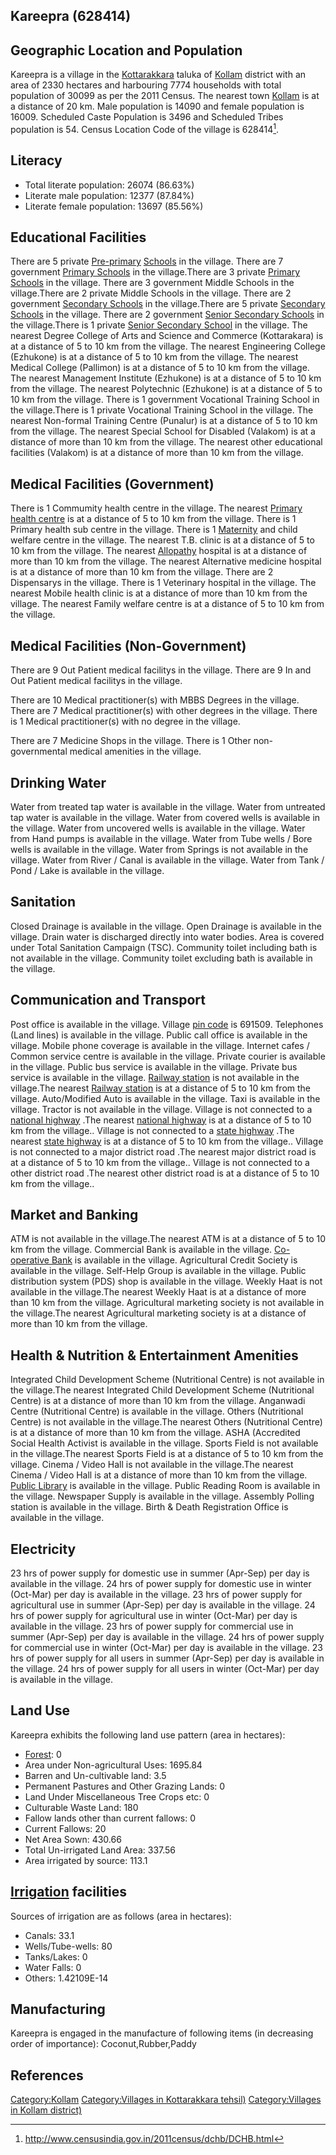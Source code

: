 {{Infobox settlement
| name=Kareepra
| native_name=
| native_name_lang=
| other_name=
| nickname=
| settlement_type=Village
| image_skyline=
| image_alt=
| image_caption=
| pushpin_map=India Kerala
| pushpin_label_position=right
| pushpin_map_alt=
| pushpin_map_caption=Location in Kerala, India
| latd=
| latm=
| lats=
| latNS=
| longd=
| longm=
| longs=
| longEW=
| coordinates_display=inline,title
| subdivision_type=Country
| subdivision_name={{flag|India}}
| subdivision_type1=[[States and territories of India|State]]
| subdivision_name1=Kerala 
| subdivision_type2=[[List of districts of India|District]]
| subdivision_name2=Kollam
| subdivision_type3=Tahsil
| subdivision_name3=Kottarakkara
| website=
| established_title=<!-- Established -->
| established_date=
| founder=
| named_for=
| government_type=
| governing_body=
| unit_pref=Metric=
| area_footnotes=
| area_rank=
| area_total_km2=23.30
| elevation_footnotes=
| elevation_m=
| population_total=30099
| population_as_of=2011
| population_rank=
| population_density_km2=1291
| population_demonym=
| population_footnotes=
| demographics_type1=Languages
| demographics1_title1=Official
| demographics1_info1=[[Malayalam language|Malayalam]]
| timezone1=[[Indian Standard Time|IST]]
| utc_offset1==+5:30
| postal_code_type=[[Postal Index Number|PIN]]
| postal_code=691509
| area_code_type=Telephone code
| area_code=
| registration_plate=
| blank1_name_sec1=Nearest city
| blank1_info_sec1=[[Kollam]]
| blank2_name_sec1=[[Human sex ratio|Sex ratio]]
| blank2_info_sec1=1136 [[male|♂]]/[[female|♀]]
| blank3_name_sec1=Literacy
| blank3_info_sec1=86.63%
| blank1_name_sec2=[[2011 Census of India|2011 census]] code
| blank1_info_sec2=628414
| footnotes=
}}

== Kareepra (628414) ==

== Geographic Location and Population ==

Kareepra is a village in the [[Kottarakkara]] taluka of [[Kollam]] district with an area of 2330 hectares and harbouring 7774 households with total population of 30099 as per the 2011 Census. The nearest town [[Kollam]] is at a distance of 20 km. Male population is 14090 and female population is 16009. Scheduled Caste Population is 3496 and Scheduled Tribes population is 54. Census Location Code of the village is 628414<ref>http://www.censusindia.gov.in/2011census/dchb/DCHB.html</ref>.


== Literacy ==  
* Total literate population: 26074 (86.63%)
* Literate male population: 12377 (87.84%)
* Literate female population: 13697 (85.56%)


== Educational Facilities ==  
There are 5 private [[Pre-primary]] [[School]]s in the village.
There are 7 government [[Primary School]]s in the village.There are 3 private [[Primary School]]s in the village.
There are 3 government Middle Schools in the village.There are 2 private Middle Schools in the village.
There are 2 government [[Secondary School]]s in the village.There are 5 private [[Secondary School]]s in the village.
There are 2 government [[Senior Secondary School]]s in the village.There is 1 private [[Senior Secondary School]] in the village.
The nearest Degree College of Arts and Science and Commerce (Kottarakara) is at a distance of 5 to 10 km from the village.
The nearest Engineering College (Ezhukone) is at a distance of 5 to 10 km from the village.
The nearest Medical College (Pallimon) is at a distance of 5 to 10 km from the village.
The nearest Management Institute (Ezhukone) is at a distance of 5 to 10 km from the village.
The nearest Polytechnic (Ezhukone) is at a distance of 5 to 10 km from the village.
There is 1 government Vocational Training School in the village.There is 1 private Vocational Training School in the village.
The nearest Non-formal Training Centre (Punalur) is at a distance of 5 to 10 km from the village.
The nearest Special School for Disabled (Valakom) is at a distance of more than 10 km from the village.
The nearest other educational facilities (Valakom) is at a distance of more than 10 km from the village.


== Medical Facilities (Government) ==
There is 1 Commumity health centre in the village.
The nearest [[Primary health centre]] is at a distance of 5 to 10 km from the village.
There is 1 Primary health sub centre in the village.
There is 1 [[Maternity]] and child welfare centre in the village.
The nearest T.B. clinic is at a distance of 5 to 10 km from the village.
The nearest [[Allopathy]] hospital is at a distance of more than 10 km from the village.
The nearest Alternative medicine hospital is at a distance of more than 10 km from the village.
There are 2 Dispensarys in the village.
There is 1 Veterinary hospital in the village.
The nearest Mobile health clinic is at a distance of more than 10 km from the village.
The nearest Family welfare centre is at a distance of 5 to 10 km from the village.


== Medical Facilities (Non-Government) ==
There are 9 Out Patient medical facilitys in the village.
There are 9 In and Out Patient medical facilitys in the village.

There are 10 Medical practitioner(s) with MBBS Degrees in the village.
There are 7 Medical practitioner(s) with other degrees in the village.
There is 1 Medical practitioner(s) with no degree in the village.

There are 7 Medicine Shops in the village.
There is 1 Other non-governmental medical amenities in the village.


== Drinking Water ==
Water from treated tap water is available in the village.
Water from untreated tap water is available in the village.
Water from covered wells is available in the village.
Water from uncovered wells is available in the village.
Water from Hand pumps is available in the village.
Water from Tube wells / Bore wells is available in the village.
Water from Springs is not available in the village.
Water from River / Canal is available in the village.
Water from Tank / Pond / Lake is available in the village.


== Sanitation ==
Closed Drainage is available in the village.
Open Drainage is available in the village.
Drain water is discharged directly into water bodies.
Area is covered under Total Sanitation Campaign (TSC).
Community toilet including bath is not available in the village.
Community toilet excluding bath is available in the village.


== Communication and Transport ==
Post office is available in the village.
Village [[pin code]] is 691509.
Telephones (Land lines) is available in the village.
Public call office is available in the village.
Mobile phone coverage is available in the village.
Internet cafes / Common service centre is available in the village.
Private courier is available in the village.
Public bus service is available in the village.
Private bus service is available in the village.
[[Railway station]] is not available in the village.The nearest [[Railway station]] is at a distance of 5 to 10 km from the village.
Auto/Modified Auto is available in the village.
Taxi is available in the village.
Tractor is not available in the village.
Village is not connected to a [[national highway]] .The nearest [[national highway]] is at a distance of 5 to 10 km from the village..
Village is not connected to a [[state highway]] .The nearest [[state highway]] is at a distance of 5 to 10 km from the village..
Village is not connected to a major district road   .The nearest major district road   is at a distance of 5 to 10 km from the village..
Village is not connected to a other district road .The nearest other district road is at a distance of 5 to 10 km from the village..







== Market and Banking ==
ATM is not available in the village.The nearest ATM is at a distance of 5 to 10 km from the village.
Commercial Bank is available in the village.
[[Co-operative Bank]] is available in the village.
Agricultural Credit Society is available in the village.
Self-Help Group is available in the village.
Public distribution system (PDS) shop is available in the village.
Weekly Haat is not available in the village.The nearest Weekly Haat is at a distance of more than 10 km from the village.
Agricultural marketing society is not available in the village.The nearest Agricultural marketing society is at a distance of more than 10 km from the village.


== Health & Nutrition & Entertainment Amenities ==
Integrated Child Development Scheme (Nutritional Centre) is not available in the village.The nearest Integrated Child Development Scheme (Nutritional Centre) is at a distance of more than 10 km from the village.
Anganwadi Centre (Nutritional Centre) is available in the village.
Others (Nutritional Centre) is not available in the village.The nearest Others (Nutritional Centre) is at a distance of more than 10 km from the village.
ASHA (Accredited Social Health Activist is available in the village.
Sports Field is not available in the village.The nearest Sports Field is at a distance of 5 to 10 km from the village.
Cinema / Video Hall is not available in the village.The nearest Cinema / Video Hall is at a distance of more than 10 km from the village.
[[Public Library]] is available in the village.
Public Reading Room is available in the village.
Newspaper Supply is available in the village.
Assembly Polling station is available in the village.
Birth & Death Registration Office is available in the village.


== Electricity ==
23 hrs of power supply for domestic use in summer (Apr-Sep) per day is available in the village.
24 hrs of power supply for domestic use in winter (Oct-Mar) per day is available in the village.
23 hrs of power supply for agricultural use in summer (Apr-Sep) per day is available in the village.
24 hrs of power supply for agricultural use in winter (Oct-Mar) per day is available in the village.
23 hrs of power supply for commercial use in summer (Apr-Sep) per day is available in the village.
24 hrs of power supply for commercial use in winter (Oct-Mar) per day is available in the village.
23 hrs of power supply for all users in summer (Apr-Sep) per day is available in the village.
24 hrs of power supply for all users in winter (Oct-Mar) per day is available in the village.


== Land Use ==
Kareepra exhibits the following land use pattern (area in hectares):
* [[Forest]]: 0
* Area under Non-agricultural Uses: 1695.84
* Barren and Un-cultivable land: 3.5
* Permanent Pastures and Other Grazing Lands: 0
* Land Under Miscellaneous Tree Crops etc: 0
* Culturable Waste Land: 180
* Fallow lands other than current fallows: 0
* Current Fallows: 20
* Net Area Sown: 430.66
* Total Un-irrigated Land Area: 337.56
* Area irrigated by source: 113.1


== [[Irrigation]] facilities ==
Sources of irrigation are as follows (area in hectares):
* Canals: 33.1
* Wells/Tube-wells: 80
* Tanks/Lakes: 0
* Water Falls: 0
* Others: 1.42109E-14


== Manufacturing ==
Kareepra is engaged in the manufacture of following items (in decreasing order of importance): Coconut,Rubber,Paddy


[[Category:Kollam]]
[[Category:Villages in Kottarakkara tehsil)]]
[[Category:Villages in Kollam district)]]


== References ==
{{Reflist}}


